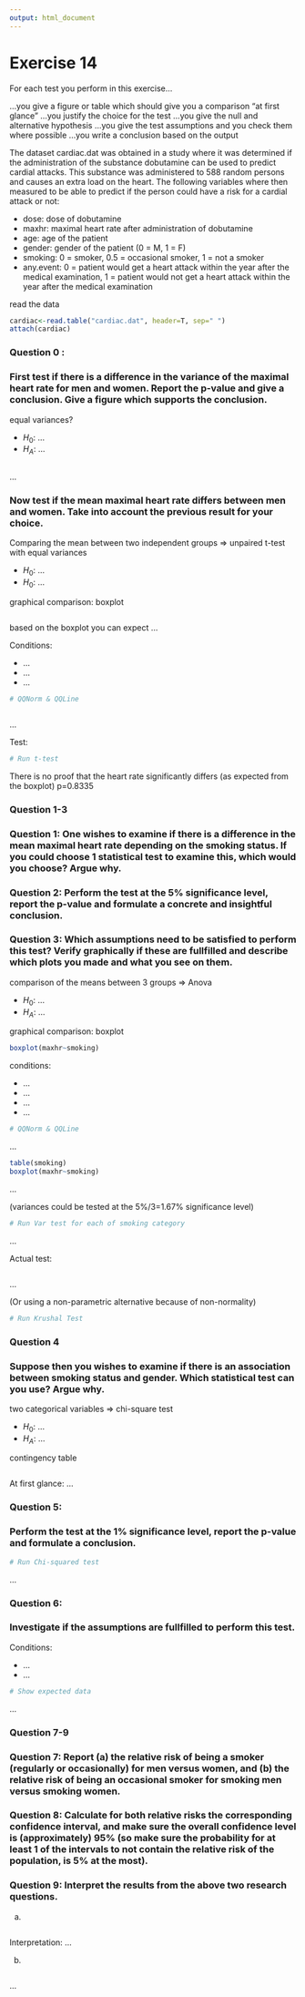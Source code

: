 ---
output: html_document
---

# Exercise 14

For each test you perform in this exercise...

...you give a figure or table which should give you a comparison "at first glance"
...you justify the choice for the test
...you give the null and alternative hypothesis
...you give the test assumptions and you check them where possible
...you write a conclusion based on the output

The dataset cardiac.dat was obtained in a study where it was determined if the administration of the substance dobutamine can be used to predict cardial attacks. This substance was administered to 588 random persons and causes an extra load on the heart. The following variables where then measured to be able to predict if the person could have a risk for a cardial attack or not:

* dose: dose of dobutamine 
* maxhr: maximal heart rate after administration of dobutamine 
* age: age of the patient 
* gender: gender of the patient (0 = M, 1 = F)
* smoking: 0 = smoker, 0.5 = occasional smoker, 1 = not a smoker
* any.event: 0 = patient would get a heart attack within the year after the medical examination, 1 = patient would not get a heart attack within the year after the medical examination

read the data
```{r}
cardiac<-read.table("cardiac.dat", header=T, sep=" ")
attach(cardiac)
```


### Question 0 :
### First test if there is a difference in the variance of the maximal heart rate for men and women. Report the p-value and give a conclusion. Give a figure which supports the conclusion.

equal variances?

* $H_0$: ...
* $H_A$: ...

```{r}

```

...

### Now test if the mean maximal heart rate differs between men and women. Take into account the previous result for your choice. 

Comparing the mean between two independent groups => unpaired t-test
with equal variances

* $H_0$: ...
* $H_0$: ...

graphical comparison: boxplot
```{r}

```

based on the boxplot you can expect ...


Conditions:

- ...
- ...
- ...

```{r}
# QQNorm & QQLine



```

...

Test:
```{r}
# Run t-test

```

There is no proof that the heart rate significantly differs (as expected from the boxplot)
p=0.8335

### Question 1-3
### Question 1: One wishes to examine if there is a difference in the mean maximal heart rate depending on the smoking status. If you could choose 1 statistical test to examine this, which would you choose? Argue why.
### Question 2: Perform the test at the 5% significance level, report the p-value and formulate a concrete and insightful conclusion.
### Question 3: Which assumptions need to be satisfied to perform this test? Verify graphically if these are fullfilled and describe which plots you made and what you see on them.

comparison of the means between 3 groups => Anova

* $H_0$: ...
* $H_A$: ...

graphical comparison: boxplot
```{r}
boxplot(maxhr~smoking)
```

conditions:

- ...
- ...
- ...
- ...

```{r}
# QQNorm & QQLine

```

...

```{r}
table(smoking)
boxplot(maxhr~smoking)
```

...


(variances could be tested at the 5%/3=1.67% significance level)

```{r}
# Run Var test for each of smoking category

```

...

Actual test:
```{r}

```

...

(Or using a non-parametric alternative because of non-normality)
```{r}
# Run Krushal Test


```

### Question 4
### Suppose then you wishes to examine if there is an association between smoking status and gender. Which statistical test can you use? Argue why.

two categorical variables => chi-square test

* $H_0$: ...
* $H_A$: ...

contingency table
```{r}

```

At first glance: ...

### Question 5:
### Perform the test at the 1% significance level, report the p-value and formulate a conclusion.

```{r}
# Run Chi-squared test


```

...

### Question 6:
### Investigate if the assumptions are fullfilled to perform this test.

Conditions:

- ...
- ...


```{r}
# Show expected data


```

...


### Question 7-9
### Question 7: Report (a) the relative risk of being a smoker (regularly or occasionally) for men versus women, and (b) the relative risk of being an occasional smoker for smoking men versus smoking women. 
### Question 8: Calculate for both relative risks the corresponding confidence interval, and make sure the overall confidence level is (approximately) 95% (so make sure the probability for at least 1 of the intervals to not contain the relative risk of the population, is 5% at the most).
### Question 9: Interpret the results from the above two research questions.

a)
```{r}






```

Interpretation: ...

b)
```{r}




 

```

...

